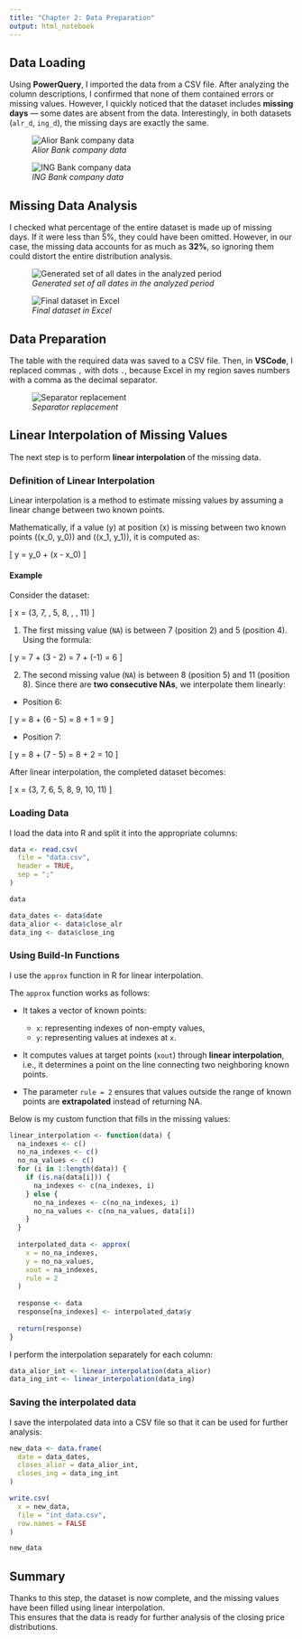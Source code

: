 ```yaml
---
title: "Chapter 2: Data Preparation"
output: html_notebook
---
```


## Data Loading

Using **PowerQuery**, I imported the data from a CSV file. After analyzing the column descriptions, I confirmed that none of them contained errors or missing values. However, I quickly noticed that the dataset includes **missing days** — some dates are absent from the data. Interestingly, in both datasets (`alr_d`, `ing_d`), the missing days are exactly the same.

![*Alior Bank company data*](../screenshots/01_alr.png)  


![*ING Bank company data*](../screenshots/02_ing.png)

## Missing Data Analysis

I checked what percentage of the entire dataset is made up of missing days. If it were less than 5%, they could have been omitted. However, in our case, the missing data accounts for as much as **32%**, so ignoring them could distort the entire distribution analysis.

![*Generated set of all dates in the analyzed period*](../screenshots/04_imported_dates.png)  


![*Final dataset in Excel*](../screenshots/05_ready_data_excel.png)

## Data Preparation

The table with the required data was saved to a CSV file. Then, in **VSCode**, I replaced commas `,` with dots `.`, because Excel in my region saves numbers with a comma as the decimal separator.  

![*Separator replacement*](../screenshots/06_change_comma_to_dot.png)


## Linear Interpolation of Missing Values

The next step is to perform **linear interpolation** of the missing data.  

### Definition of Linear Interpolation

Linear interpolation is a method to estimate missing values by assuming a linear change between two known points.  

Mathematically, if a value \(y\) at position \(x\) is missing between two known points \((x_0, y_0)\) and \((x_1, y_1)\), it is computed as:

\[
y = y_0 + \frac{y_1 - y_0}{x_1 - x_0} \cdot (x - x_0)
\]

#### Example

Consider the dataset:

\[
x = (3, 7, \text{NA}, 5, 8, \text{NA}, \text{NA}, 11)
\]

1. The first missing value (`NA`) is between 7 (position 2) and 5 (position 4). Using the formula:

\[
y = 7 + \frac{5 - 7}{4 - 2} \cdot (3 - 2) = 7 + (-1) = 6
\]

2. The second missing value (`NA`) is between 8 (position 5) and 11 (position 8). Since there are **two consecutive NAs**, we interpolate them linearly:

- Position 6: 

\[
y = 8 + \frac{11 - 8}{8 - 5} \cdot (6 - 5) = 8 + 1 = 9
\]

- Position 7: 

\[
y = 8 + \frac{11 - 8}{8 - 5} \cdot (7 - 5) = 8 + 2 = 10
\]

After linear interpolation, the completed dataset becomes:

\[
x = (3, 7, 6, 5, 8, 9, 10, 11)
\]

### Loading Data

I load the data into R and split it into the appropriate columns:

```r
data <- read.csv(
  file = "data.csv",
  header = TRUE,
  sep = ";"
)
```

```r
data
```

```r
data_dates <- data$date
data_alior <- data$close_alr
data_ing <- data$close_ing
```

### Using Build-In Functions

I use the `approx` function in R for linear interpolation.

The `approx` function works as follows:

- It takes a vector of known points:
  - `x`: representing indexes of non-empty values,
  - `y`: representing values at indexes at `x`.

- It computes values at target points (`xout`) through **linear interpolation**, i.e., it determines a point on the line connecting two neighboring known points.  

- The parameter `rule = 2` ensures that values outside the range of known points are **extrapolated** instead of returning NA.  

Below is my custom function that fills in the missing values:


```r
linear_interpolation <- function(data) {
  na_indexes <- c()
  no_na_indexes <- c()
  no_na_values <- c()
  for (i in 1:length(data)) {
    if (is.na(data[i])) {
      na_indexes <- c(na_indexes, i)
    } else {
      no_na_indexes <- c(no_na_indexes, i)
      no_na_values <- c(no_na_values, data[i])
    }
  }
  
  interpolated_data <- approx(
    x = no_na_indexes,
    y = no_na_values,
    xout = na_indexes,
    rule = 2
  )
  
  response <- data
  response[na_indexes] <- interpolated_data$y
  
  return(response)
}
```

I perform the interpolation separately for each column:

```r
data_alior_int <- linear_interpolation(data_alior)
data_ing_int <- linear_interpolation(data_ing)
```

### Saving the interpolated data

I save the interpolated data into a CSV file so that it can be used for further analysis:

```r
new_data <- data.frame(
  date = data_dates,
  closes_alior = data_alior_int,
  closes_ing = data_ing_int
)

write.csv(
  x = new_data,
  file = "int_data.csv",
  row.names = FALSE
)
```

```r
new_data
```

## Summary

Thanks to this step, the dataset is now complete, and the missing values have been filled using linear interpolation.  
This ensures that the data is ready for further analysis of the closing price distributions.
